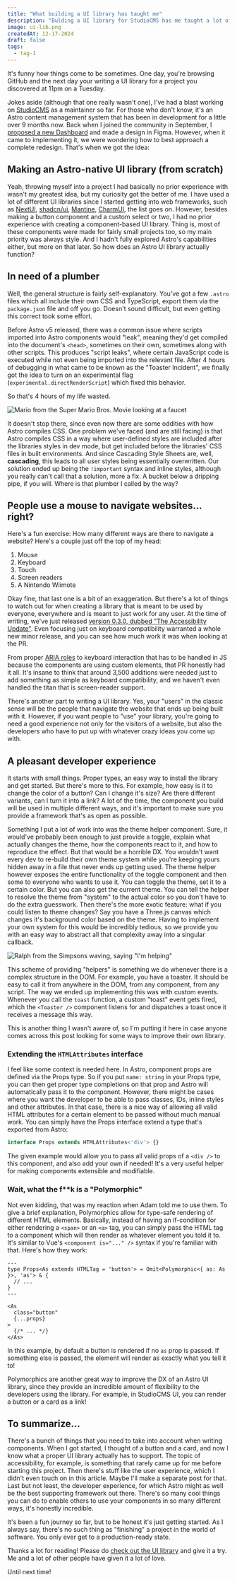 ---
title: "What building a UI library has taught me"
description: "Bulding a UI library for StudioCMS has me taught a lot of things about Astro, so I figured I'd share my newly gained knowledge!"
image: ui-lib.png
createdAt: 12-17-2024
draft: false
tags:
  - tag-1
---

It's funny how things come to be sometimes. One day, you're browsing GitHub and the next day your writing a UI library for a project you discovered at 11pm on a Tuesday.

Jokes aside (although that one really wasn't one), I've had a blast working on [StudioCMS](https://studiocms.dev) as a maintainer so far. For those who don't know, it's an Astro content management system that has been in development for a little over 9 months now. Back when I joined the community in September, I [proposed a new Dashboard](https://github.com/withstudiocms/studiocms/discussions/294) and made a design in Figma. However, when it came to implementing it, we were wondering how to best approach a complete redesign. That's when we got the idea:

## Making an Astro-native UI library (from scratch)
Yeah, throwing myself into a project I had basically no prior experience with wasn't my greatest idea, but my curiosity got the better of me. I have used a lot of different UI libraries since I started getting into web frameworks, such as [NextUI](https://nextui.org/), [shadcn/ui](https://ui.shadcn.com/), [Mantine](https://mantine.dev/), [CharmUI](https://charmui.com/), the list goes on. 
However, besides making a button component and a custom select or two, I had no prior experience with creating a component-based UI library. Thing is, most of these components were made for fairly small projects too, so my main priority was always style. And I hadn't fully explored Astro's capabilities either, but more on that later. So how does an Astro UI library actually function?

## In need of a plumber
Well, the general structure is fairly self-explanatory. You've got a few `.astro` files which all include their own CSS and TypeScript, export them via the `package.json` file and off you go. Doesn't sound difficult, but even getting this correct took some effort. 

Before Astro v5 released, there was a common issue where scripts imported into Astro components would "leak", meaning they'd get compiled into the document's `<head>`, sometimes on their own, sometimes along with other scripts. This produces "script leaks", where certain JavaScript code is executed while not even being imported into the relevant file. After 4 hours of debugging in what came to be known as the "Toaster Incident", we finally got the idea to turn on an experimental flag (`experimental.directRenderScript`) which fixed this behavior. 

So that's 4 hours of my life wasted.

![Mario from the Super Mario Bros. Movie looking at a faucet](https://media1.tenor.com/m/Ug-Rp3s7JJcAAAAd/the-super-mario-bros-movie-trailer.gif)

It doesn't stop there, since even now there are some oddities with how Astro compiles CSS. One problem we've faced (and are still facing) is that Astro compiles CSS in a way where user-defined styles are included after the libraries styles in dev mode, but get included before the libraries' CSS files in built environments. And since Cascading Style Sheets are, well, **cascading**, this leads to all user styles being essentially overwritten. Our solution ended up being the `!important` syntax and inline styles, although you really can't call that a solution, more a fix. A bucket below a dripping pipe, if you will. Where is that plumber I called by the way?

## People use a mouse to navigate websites... right?
Here's a fun exercise: How many different ways are there to navigate a website? Here's a couple just off the top of my head:

1. Mouse
2. Keyboard
3. Touch
4. Screen readers
5. A Nintendo Wiimote

Okay fine, that last one is a bit of an exaggeration. But there's a lot of things to watch out for when creating a library that is meant to be used by everyone, everywhere and is meant to just work for any user. At the time of writing, we've just released [version 0.3.0, dubbed "The Accessibility Update"](https://studiocms.dev/blog/studiocms-ui-0-3-0). Even focusing just on keyboard compatibility warranted a whole new minor release, and you can see how much work it was when looking at the PR.

From proper [ARIA roles](https://developer.mozilla.org/en-US/docs/Web/Accessibility/ARIA/Roles) to keyboard interaction that has to be handled in JS because the components are using custom elements, that PR honestly had it all. It's insane to think that around 3,500 additions were needed just to add something as simple as keyboard compatibility, and we haven't even handled the titan that is screen-reader support.

There's another part to writing a UI library. Yes, your "users" in the classic sense will be the people that navigate the website that ends up being built with it. However, if you want people to "use" your library, you're going to need a good experience not only for the visitors of a website, but also the developers who have to put up with whatever crazy ideas you come up with.

## A pleasant developer experience
It starts with small things. Proper types, an easy way to install the library and get started. But there's more to this. For example, how easy is it to change the color of a button? Can I change it's size? Are there different variants, can I turn it into a link? A lot of the time, the component you build will be used in multiple different ways, and it's important to make sure you provide a framework that's as open as possible.

Something I put a lot of work into was the theme helper component. Sure, it would've probably been enough to just provide a toggle, explain what actually changes the theme, how the components react to it, and how to reproduce the effect. But that would be a horrible DX. You wouldn't want every dev to re-build their own theme system while you're keeping yours hidden away in a file that never ends up getting used. The theme helper however exposes the entire functionality of the toggle component and then some to everyone who wants to use it. You can toggle the theme, set it to a certain color. But you can also get the current theme. You can tell the helper to resolve the theme from "system" to the actual color so you don't have to do the extra guesswork. Then there's the more exotic feature: what if you could listen to theme changes? Say you have a Three.js canvas which changes it's background color based on the theme. Having to implement your own system for this would be incredibly tedious, so we provide you with an easy way to abstract all that complexity away into a singular callback.

![Ralph from the Simpsons waving, saying "I'm helping"](https://media1.tenor.com/m/5WMD9NxHnCUAAAAd/ralph-wiggum-simpsons.gif)

This scheme of providing "helpers" is something we do whenever there is a complex structure in the DOM. For example, you have a toaster. It should be easy to call it from anywhere in the DOM, from any component, from any script. The way we ended up implementing this was with custom events. Whenever you call the `toast` function, a custom "toast" event gets fired, which the `<Toaster />` component listens for and dispatches a toast once it receives a message this way.

This is another thing I wasn't aware of, so I'm putting it here in case anyone comes across this post looking for some ways to improve their own library.

### Extending the `HTMLAttributes` interface
I feel like some context is needed here. In Astro, component props are defined via the Props type. So if you put `name: string` in your Props type, you can then get proper type completions on that prop and Astro will automatically pass it to the component. However, there might be cases where you want the developer to be able to pass classes, IDs, inline styles and other attributes. In that case, there is a nice way of allowing all valid HTML attributes for a certain element to be passed without much manual work.
You can simply have the Props interface extend a type that's exported from Astro: 

```ts
interface Props extends HTMLAttributes<'div'> {}
```

The given example would allow you to pass all valid props of a `<div />` to this component, and also add your own if needed! It's a very useful helper for making components extensible and modifiable.
### Wait, what the f*\*k is a "Polymorphic"
Not even kidding, that was my reaction when Adam told me to use them. To give a brief explanation, Polymorphics allow for type-safe rendering of different HTML elements. Basically, instead of having an if-condition for either rendering a `<span>` or an `<a>` tag, you can simply pass the HTML tag to a component which will then render as whatever element you told it to. It's similar to Vue's `<component is="..." />` syntax if you're familiar with that. Here's how they work:

```astro
---
type Props<As extends HTMLTag = 'button'> = Omit<Polymorphic<{ as: As }>, 'as'> & { 
  // ... 
}
---

<As
  class="button"
  {...props}
>
  {/* ... */}
</As>
```

In this example, by default a button is rendered if no `as` prop is passed. If something else is passed, the element will render as exactly what you tell it to!

Polymorphics are another great way to improve the DX of an Astro UI library, since they provide an incredible amount of flexibility to the developers using the library. For example, in StudioCMS UI, you can render a button or a card as a link!

## To summarize...
There's a bunch of things that you need to take into account when writing components. When I got started, I thought of a button and a card, and now I know what a proper UI library actually has to support. The topic of accessibility, for example, is something that rarely came up for me before starting this project. 
Then there's stuff like the user experience, which I didn't even touch on in this article. Maybe I'll make a separate post for that.
Last but not least, the developer experience, for which Astro might as well be the best supporting framework out there. There's so many cool things you can do to enable others to use your components in so many different ways, it's honestly incredible.

It's been a fun journey so far, but to be honest it's just getting started. As I always say, there's no such thing as "finishing" a project in the world of software. You only ever get to a production-ready state.

Thanks a lot for reading! Please do [check out the UI library](https://ui.studiocms.dev) and give it a try. Me and a lot of other people have given it a lot of love.

Until next time!